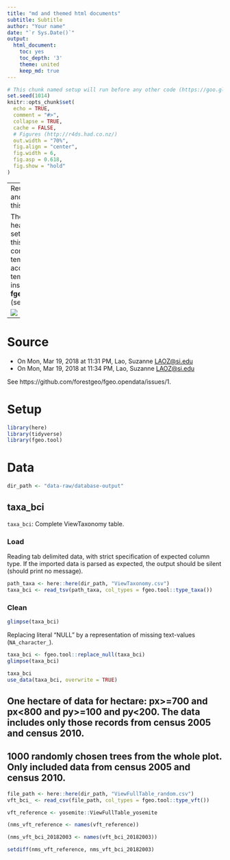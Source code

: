 ```yaml
---
title: "md and themed html documents"
subtitle: Subtitle
author: "Your name"
date: "`r Sys.Date()`"
output:
  html_document:
    toc: yes
    toc_depth: '3'
    theme: united
    keep_md: true
---
```


```r
# This chunk named setup will run before any other code (https://goo.gl/BeM2Uu)
set.seed(1014)
knitr::opts_chunk$set(
  echo = TRUE,
  comment = "#>",
  collapse = TRUE,
  cache = FALSE,
  # Figures (http://r4ds.had.co.nz/)
  out.width = "70%",
  fig.align = "center",
  fig.width = 6,
  fig.asp = 0.618,
  fig.show = "hold"
)
```

---
Reuse the style and options of this document

The yaml header and the setup chunk of this document come from a template. To access this template, install __fgeo.templates__ (see [how](https://forestgeo.github.io/fgeo.templates/#installation)).

![](https://i.imgur.com/zAf37YI.png)

---

# Source

* On Mon, Mar 19, 2018 at 11:31 PM, Lao, Suzanne <LAOZ@si.edu>
* On Mon, Mar 19, 2018 at 11:34 PM, Lao, Suzanne <LAOZ@si.edu>

See https://github.com/forestgeo/fgeo.opendata/issues/1.

# Setup

```r
library(here)
library(tidyverse)
library(fgeo.tool)
```

# Data

```r
dir_path <- "data-raw/database-output"
```

## taxa_bci

`taxa_bci`: Complete ViewTaxonomy table.

### Load

Reading tab delimited data, with strict specification of expected column type. 
If the imported data is parsed as expected, the output should be silent (should print no message).

```r
path_taxa <- here::here(dir_path, "ViewTaxonomy.csv")
taxa_bci <- read_tsv(path_taxa, col_types = fgeo.tool::type_taxa())
```

### Clean

```r
glimpse(taxa_bci)
```

Replacing literal "NULL" by a representation of missing text-values (`NA_character_`).

```r
taxa_bci <- fgeo.tool::replace_null(taxa_bci)
glimpse(taxa_bci)

taxa_bci
use_data(taxa_bci, overwrite = TRUE)
```










## One hectare of data for hectare: px>=700 and px<800 and py>=100 and py<200. The data includes only those records from census 2005 and census 2010.

## 1000 randomly chosen trees from the whole plot. Only included data from census 2005 and census 2010.

```r
file_path <- here::here(dir_path, "ViewFullTable_random.csv")
vft_bci_ <- read_csv(file_path, col_types = fgeo.tool::type_vft())

vft_reference <- yosemite::ViewFullTable_yosemite

(nms_vft_reference <- names(vft_reference))

(nms_vft_bci_20182003 <- names(vft_bci_20182003))

setdiff(nms_vft_reference, nms_vft_bci_20182003)
```

